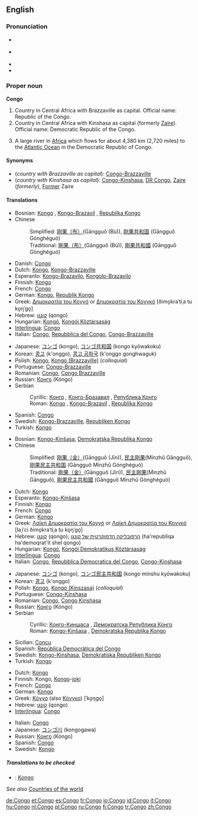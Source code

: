 ==English==

===Pronunciation===
*{{italbrac|[[RP]]}} {{IPA|/ˈkɒŋɡəʊ/}}
*{{italbrac|US}} {{IPA|/ˈkɑːŋɡoʊ/}}
*{{audio|en-us-Congo.ogg|Audio (US)}}
*{{rhymes|ɒŋɡəʊ}}

===Proper noun===
'''Congo'''
{{wikipedia}}

# Country in Central Africa with Brazzaville as capital. Official name: Republic of the Congo.
# Country in Central Africa with Kinshasa as capital (formerly [[Zaire]]). Official name: Democratic Republic of the Congo.
# {{rivers}} A large river in [[Africa]] which flows for about 4,380 km (2,720 miles) to the [[Atlantic Ocean]] in the Democratic Republic of Congo.

====Synonyms====
*(''country with Brazzaville as capital''): [[Congo-Brazzaville]]
*(''country with Kinshasa as capital''): [[Congo-Kinshasa]], [[DR Congo]], [[Zaire]] (''formerly''), [[Former]] Zaire

====Translations====
{{trans-top|country with Brazzaville as capital}}
*Bosnian: [[Kongo#Bosnian|Kongo]] {{m}}, [[Kongo-Brazavil]] {{m}}, [[Republika Kongo]] {{f}}
*Chinese
*:Simplified: [[刚果（布）]](Gāngguǒ (Bù)), [[刚果共和国]] (Gāngguǒ Gònghéguó)
*:Traditional: [[剛果（布）]](Gāngguǒ (Bù)), [[剛果共和國]] (Gāngguǒ Gònghéguó)
*Danish: [[Congo#Danish|Congo]]
*Dutch: [[Kongo#Dutch|Kongo]], [[Kongo-Brazzaville#Dutch|Kongo-Brazzaville]]
*Esperanto: [[Kongo-Brazavilo]], [[Kongolo-Brazavilo]]
*Finnish: [[Kongo#Finnish|Kongo]]
*French: [[Congo#French|Congo]]
*German: [[Kongo]], [[Republik Kongo]] {{f}}
*Greek: [[Δημοκρατία του Κογγό]] or [[Δημοκρατία του Κονγκό]] [ðimo̞kraˈtiˌa tu ko̞ŋˈɡo̞] {{f}}
*Hebrew: [[קונגו]] (qongo)
*Hungarian: [[Kongó]], [[Kongói Köztársaság]]
*[[Interlingua]]: [[Congo#Interlingua|Congo]]
*Italian: [[Congo#Italian|Congo]], [[w:it:Repubblica_del_Congo|Repubblica del Congo]], [[Congo-Brazzaville]]
{{trans-mid}}
*Japanese: [[コンゴ]] (kongo), [[コンゴ共和国]] (kongo kyōwakoku)
*Korean: [[콩고]] (k'onggo), [[콩고 공화국]] (k'onggo gonghwaguk)
*Polish: [[Kongo#Polish|Kongo]], [[Kongo (Brazzaville)]] (''colloquial'')
*Portuguese: [[Congo-Brazzaville]]
*Romanian: [[Congo#Romanian|Congo]], [[Congo Brazzaville]]
*Russian: [[Конго]] (Kóngo) {{m}}
*Serbian
*:Cyrillic: [[Конго]] {{m}}, [[Конго-Бразавил]] {{m}}, [[Република Конго]] {{f}}
*:Roman: [[Kongo#Serbian|Kongo]] {{m}}, [[Kongo-Brazavil]] {{m}}, [[Republika Kongo]] {{f}}
*Spanish: [[Congo#Spanish|Congo]] {{m}}
*Swedish: [[Kongo-Brazzaville]], [[Republiken Kongo]]
*Turkish: [[Kongo]]
{{trans-bottom}}

{{trans-top|country with Kinshasa as capital}}
*Bosnian: [[Kongo-Kinšasa]], [[Demokratska Republika Kongo]] {{f}}
*Chinese
*:Simplified: [[刚果（金）]](Gāngguǒ (Jīn)), [[民主刚果]](Mínzhǔ Gāngguǒ), [[刚果民主共和国]] (Gāngguǒ Mínzhǔ Gònghéguó)
*:Traditional: [[剛果（金）]](Gāngguǒ (Jīn)), [[民主剛果]](Mínzhǔ Gāngguǒ), [[剛果民主共和國]] (Gāngguǒ Mínzhǔ Gònghéguó)
*Dutch: [[Kongo#Dutch|Kongo]]
*Esperanto: [[Kongo-Kinŝasa]]
*Finnish: [[Kongo#Finnish|Kongo]]
*French: [[Congo#French|Congo]]
*German: [[Kongo#German|Kongo]]
*Greek: [[Λαϊκή Δημοκρατία του Κογγό]] or [[Λαϊκή Δημοκρατία του Κονγκό]] [laˌiˈci ðimo̞kraˈtiˌa tu ko̞ŋˈɡo̞] {{f}}
*Hebrew: [[קונגו]] (qongo); [[הרפובליקה הדמוקרטית של קונגו]] (ha'republiqa ha'demoqrat'it shel qongo)
*Hungarian: [[Kongó]], [[Kongói Demokratikus Köztársaság]]
*[[Interlingua]]: [[Congo#Interlingua|Congo]]
*Italian: [[Congo#Italian|Congo]], [[Repubblica Democratica del Congo]], [[Congo-Kinshasa]]
{{trans-mid}}
*Japanese: [[コンゴ]] (kongo), [[コンゴ民主共和国]] (kongo minshu kyōwakoku)
*Korean: [[콩고]] (k'onggo)
*Polish: [[Kongo#Polish|Kongo]], [[Kongo (Kinszasa)]] (''colloquial'')
*Portuguese: [[Congo-Kinshasa]]
*Romanian: [[Congo#Romanian|Congo]], [[Congo Kinshasa]]
*Russian: [[Конго]] (Kóngo) {{m}}
*Serbian
*:Cyrillic: [[Конго-Киншаса]] {{f}}, [[Демократска Република Конго]] {{f}}
*:Roman: [[Kongo-Kinšasa]] {{f}}, [[Demokratska Republika Kongo]] {{f}}
*Sicilian: [[Concu]] {{m}}
*Spanish: [[República Democrática del Congo]] {{f}}
*Swedish: [[Kongo-Kinshasa]], [[Demokratiska Republiken Kongo]]
*Turkish: [[Kongo]]
{{trans-bottom}}

{{trans-top|river}}
*Dutch: [[Kongo#Dutch|Kongo]]
*Finnish: Kongo, [[Kongo#Finnish|Kongo]]-[[joki]]
*French: [[Congo#French|Congo]]
*German: [[Kongo#German|Kongo]] {{m}}
*Greek: [[Κόγγο]] (also [[Κόνγκο]]) [ˈko̞ŋɡo̞] {{m}}
*Hebrew: [[קונגו]] (qongo)
*[[Interlingua]]: [[Congo#Interlingua|Congo]]
{{trans-mid}}
*Italian: [[Congo#Italian|Congo]]
*Japanese: [[コンゴ川]] (kongogawa)
*Russian: [[Конго]] (Kóngo) {{m}}
*Spanish: [[Congo#Spanish|Congo]] {{m}}
*Swedish: [[Kongo#Swedish|Kongo]]
{{trans-bottom}}

=====Translations to be checked=====
{{checktrans}}

*{{ttbc|Breton}}: [[Kongo#Breton|Kongo]]

''See also'' [[Countries of the world]]

[[de:Congo]]
[[et:Congo]]
[[es:Congo]]
[[fr:Congo]]
[[io:Congo]]
[[id:Congo]]
[[it:Congo]]
[[hu:Congo]]
[[nl:Congo]]
[[pl:Congo]]
[[ru:Congo]]
[[fi:Congo]]
[[tr:Congo]]
[[zh:Congo]]